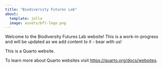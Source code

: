 ```yaml
---
title: "Biodiversity Futures Lab"
about:
  template: jolla
  image: assets/bfl-logo.png
---
```


Welcome to the Biodiversity Futures Lab website! This is a work-in-progress and will be updated as we add content to it - bear with us!

This is a Quarto website.

To learn more about Quarto websites visit <https://quarto.org/docs/websites>.
